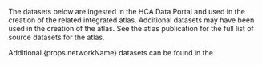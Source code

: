 The datasets below are ingested in the HCA Data Portal and used in the creation of the related integrated atlas. Additional datasets may have been used in the creation of the atlas. See the atlas publication for the full list of source datasets for the atlas.

Additional {props.networkName} datasets can be found in the <Link label="HCA Data Explorer" url={props.datasetURL} />.
